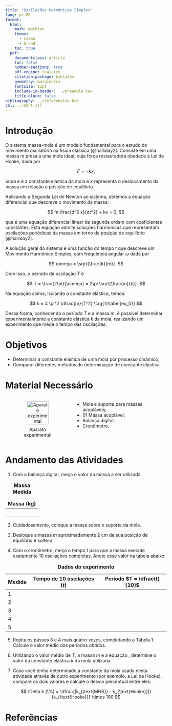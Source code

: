 ```yaml
---
title: "Oscilações Harmônicas Simples"
lang: pt-BR
format:
  html:
    math: mathjax
    theme:
      - cosmo
      - brand
    toc: true
  pdf:
    documentclass: article
    toc: false
    number-sections: true
    pdf-engine: lualatex
    citation-package: biblatex
    geometry: margin=2cm
    fontsize: 12pt
    include-in-header: ../preamble.tex
    title-block: false
bibliography: ../referencias.bib
csl: ../abnt.csl
---
```


```{=latex}
\thispagestyle{empty}

\noindent
\textcolor{uftverde}{\rule{\textwidth}{1.5pt}}

\vspace{0.2cm}

\begin{minipage}[c]{0.6\textwidth}
  \textbf{UNIVERSIDADE FEDERAL DO TOCANTINS}\\
  CÂMPUS UNIVERSITÁRIO DE PALMAS\\
  LABORATÓRIO DE ENSINO DE FÍSICA
\end{minipage}
\hfill
\begin{minipage}[c]{0.4\textwidth}
  \flushright
  \includegraphics[width=0.25\textwidth]{../../assets/img/identidade-visual/uftlabfis.png}
\end{minipage}

\vspace{0.2cm}

\noindent
\textcolor{uftverde}{\rule{\textwidth}{1.5pt}}

\vspace{0.5cm}

\begin{center}
  {\LARGE{Oscilações Harmônicas Simples}}
\end{center}
``` 



# Introdução


O sistema massa-mola é um modelo fundamental para o estudo do movimento oscilatório na física clássica [@halliday2]. Consiste em uma massa $m$ presa a uma mola ideal, cuja força restauradora obedece à Lei de Hooke, dada por

$$
F = -kx,
$$

onde $k$ é a constante elástica da mola e $x$ representa o deslocamento da massa em relação à posição de equilíbrio.

Aplicando a Segunda Lei de Newton ao sistema, obtemos a equação diferencial que descreve o movimento da massa:

$$
m \frac{d^2 x}{dt^2} + kx = 0,
$$

que é uma equação diferencial linear de segunda ordem com coeficientes constantes. Esta equação admite soluções harmônicas que representam oscilações periódicas da massa em torno da posição de equilíbrio [@halliday2].

A solução geral do sistema é uma função do tempo $t$ que descreve um Movimento Harmônico Simples, com frequência angular $\omega$ dada por

$$
\omega = \sqrt{\frac{k}{m}}.
$$

Com isso, o período de oscilação $T$ é

$$
T = \frac{2\pi}{\omega} = 2\pi \sqrt{\frac{m}{k}}.
$$

Na equação acima, isolando a constante elástica, temos:

$$
k = 4 \pi^2 \dfrac{m}{T^2}
\tag{1}\label{eq_01}
$$

Dessa forma, conhecendo o período $T$ e a massa $m$, é possível determinar experimentalmente a constante elástica $k$ da mola, realizando um experimento que mede o tempo das oscilações.


# Objetivos

* Determinar a constante elástica de uma mola por processo dinâmico;
* Comparar diferentes métodos de determinação de constante elástica.

# Material Necessário



```{=latex}
\begin{minipage}{0.4\textwidth}
\begin{figure}[H]
	\centering
	\caption{Aparato experimental}
	\includegraphics[width=0.5\textwidth]
	{../../assets/img/roteiros/fisica-2/massa-mola-mhs/equipamento.png}\label{fig_2}
\end{figure}
\end{minipage} \hfill
\begin{minipage}{0.5\textwidth}
\begin{itemize}
	\item Mola e suporte para massas acopláveis;
	\item 01 Massa acoplável;
	\item Balança digital;
	\item Cronômetro.
\end{itemize}
\end{minipage}
```

```{=html}
<div style="display: flex; align-items: flex-start; gap: 1rem;">

  <div style="flex: 0 0 40%; text-align: center;">
    <figure>
      <img 
        src="../../assets/img/roteiros/fisica-2/massa-mola-mhs/equipamento.png" 
        alt="Aparato experimental" 
        style="width: 75%; height: auto;">
      <figcaption style="margin-top: 0.5em;">
        Aparato experimental
      </figcaption>
    </figure>
  </div>

  <div style="flex: 0 0 50%;">
    <ul>
      <li>Mola e suporte para massas acopláveis;</li>
      <li>01 Massa acoplável;</li>
      <li>Balança digital;</li>
      <li>Cronômetro.</li>
    </ul>
  </div>

</div>

```

# Andamento das Atividades

1. Com a balança digital, meça o valor da massa a ser utilizada.

```{=latex}
\begin{table}[H]
  \centering
  \begin{tabular}{c}
    \hline
    \rowcolor{gray!30!} \textbf{Massa (kg)}\\ \hline
    {\color{white} massa}\\ \hline	
  \end{tabular}
\end{table}
```

::: {.only-html}

<table>
  <caption><strong>Massa Medida</strong></caption>
  <thead>
    <tr>
      <th style="text-align: center;">Massa (kg)</th>
    </tr>
  </thead>
  <tbody>
    <tr><td>&nbsp;</td></tr>
  </tbody>
</table>

:::


2. Cuidadosamente, coloque a massa sobre o suporte da mola.

3. Desloque a massa $m$ aproximadamente 2 cm de sua posição de equilíbrio e solte-a.

4. Com o cronômetro, meça o tempo $t$ para que a massa execute exatamente 10 oscilações completas. Anote esse valor na tabela abaixo.


```{=latex}
\begin{table}[H]
\centering
\caption{Dados do experimento}
\begin{tabular}{c | c | c }
	\hline
	\rowcolor{gray!30!} Medida & Tempo de 10 oscilações ($t$) & Período $\left(T = \dfrac{t}{10}\right)$ \\ \hline
	1 & & \\ \hline
	\rowcolor{gray!30!} 2 & & \\ \hline
	3 & & \\ \hline
	\rowcolor{gray!30!} 4 & & \\ \hline
	5 & & \\ \hline
	\rowcolor{gray!30!} \multicolumn{2}{c |}{Valor médio de $T$ (s)} & \\ \hline
\end{tabular}
\label{tab-01}
\end{table}
```

::: {.only-html}

<table>
  <caption><strong>Dados do experimento</strong></caption>
  <thead>
    <tr>
      <th>Medida</th>
      <th>Tempo de 10 oscilações ($t$)</th>
      <th>Período $T = \dfrac{t}{10}$</th>
    </tr>
  </thead>
  <tbody>
    <tr><td>1</td><td></td><td></td></tr>
    <tr><td>2</td><td></td><td></td></tr>
    <tr><td>3</td><td></td><td></td></tr>
    <tr><td>4</td><td></td><td></td></tr>
    <tr><td>5</td><td></td><td></td></tr>
  </tbody>
</table>

:::


5. Repita os passos 3 e 4 mais quatro vezes, completando a Tabela 1. Calcule o valor médio dos períodos obtidos.

6. Utilizando o valor médio de $T$, a massa $m$ e a equação \eqref{eq_02}, determine o valor da constante elástica $k$ da mola utilizada.

7. Caso você tenha determinado a constante da mola usada nesta atividade através de outro experimento (por exemplo, a Lei de Hooke), compare os dois valores e calcule o desvio percentual entre eles:

$$
\Delta k (\%) = \dfrac{|k_{\text{MHS}} - k_{\text{Hooke}}|}{k_{\text{Hooke}}} \times 100
$$




# Referências





